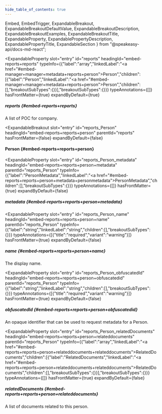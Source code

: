 ```yaml
---
hide_table_of_contents: true
---
```

  Embed,
  EmbedTrigger,
  ExpandableBreakout,
  ExpandableBreakoutDefaultValue,
  ExpandableBreakoutDescription,
  ExpandableBreakoutExamples,
  ExpandableBreakoutTitle,
  ExpandableProperty,
  ExpandablePropertyDescription,
  ExpandablePropertyTitle,
  ExpandableSection
} from "@speakeasy-api/docs-md-react";

<ExpandableSection>

<ExpandableProperty
  slot="entry"
  id="reports"
  headingId="embed-reports+reports"
  typeInfo={{"label":"array","linkedLabel":"<a href=\"#embed-manager+manager+metadata+reports+person\">Person</a>","children":[{"label":"Person","linkedLabel":"<a href=\"#embed-manager+manager+metadata+reports+person\">Person</a>","children":[],"breakoutSubTypes":{}}],"breakoutSubTypes":{}}}
  typeAnnotations={[]}
  hasFrontMatter={true}
  expandByDefault={true}
>

<ExpandablePropertyTitle slot="title">

##### reports \{#embed-reports+reports\}

</ExpandablePropertyTitle>

<ExpandablePropertyDescription slot="description">

A list of POC for company.

</ExpandablePropertyDescription>

</ExpandableProperty>

<ExpandableBreakout
  slot="entry"
  id="reports_Person"
  headingId="embed-reports+reports+person"
  parentId="reports"
  hasFrontMatter={false}
  expandByDefault={false}
>

<ExpandableBreakoutTitle slot="title">

#### Person \{#embed-reports+reports+person\}

</ExpandableBreakoutTitle>

<ExpandableBreakoutDescription slot="description">

</ExpandableBreakoutDescription>

<ExpandableBreakoutExamples slot="examples">

</ExpandableBreakoutExamples>

<ExpandableBreakoutDefaultValue slot="defaultValue">

</ExpandableBreakoutDefaultValue>

</ExpandableBreakout>

<ExpandableProperty
  slot="entry"
  id="reports_Person_metadata"
  headingId="embed-reports+reports+person+metadata"
  parentId="reports_Person"
  typeInfo={{"label":"PersonMetadata","linkedLabel":"<a href=\"#embed-reports+reports+person+metadata+personmetadata\">PersonMetadata</a>","children":[],"breakoutSubTypes":{}}}
  typeAnnotations={[]}
  hasFrontMatter={true}
  expandByDefault={false}
>

<ExpandablePropertyTitle slot="title">

##### metadata \{#embed-reports+reports+person+metadata\}

</ExpandablePropertyTitle>

<Embed slot="embed">

<EmbedTrigger slot="trigger" embedTitle="metadata" triggerText="View metadata details">

<Embedmetadata />

</EmbedTrigger>

</Embed>

</ExpandableProperty>

<ExpandableProperty
  slot="entry"
  id="reports_Person_name"
  headingId="embed-reports+reports+person+name"
  parentId="reports_Person"
  typeInfo={{"label":"string","linkedLabel":"string","children":[],"breakoutSubTypes":{}}}
  typeAnnotations={[{"title":"required","variant":"warning"}]}
  hasFrontMatter={true}
  expandByDefault={false}
>

<ExpandablePropertyTitle slot="title">

##### name \{#embed-reports+reports+person+name\}

</ExpandablePropertyTitle>

<ExpandablePropertyDescription slot="description">

The display name.

</ExpandablePropertyDescription>

</ExpandableProperty>

<ExpandableProperty
  slot="entry"
  id="reports_Person_obfuscatedId"
  headingId="embed-reports+reports+person+obfuscatedid"
  parentId="reports_Person"
  typeInfo={{"label":"string","linkedLabel":"string","children":[],"breakoutSubTypes":{}}}
  typeAnnotations={[{"title":"required","variant":"warning"}]}
  hasFrontMatter={true}
  expandByDefault={false}
>

<ExpandablePropertyTitle slot="title">

##### obfuscatedId \{#embed-reports+reports+person+obfuscatedid\}

</ExpandablePropertyTitle>

<ExpandablePropertyDescription slot="description">

An opaque identifier that can be used to request metadata for a Person.

</ExpandablePropertyDescription>

</ExpandableProperty>

<ExpandableProperty
  slot="entry"
  id="reports_Person_relatedDocuments"
  headingId="embed-reports+reports+person+relateddocuments"
  parentId="reports_Person"
  typeInfo={{"label":"array","linkedLabel":"<a href=\"#embed-reports+reports+person+relateddocuments+relateddocuments\">RelatedDocuments</a>","children":[{"label":"RelatedDocuments","linkedLabel":"<a href=\"#embed-reports+reports+person+relateddocuments+relateddocuments\">RelatedDocuments</a>","children":[],"breakoutSubTypes":{}}],"breakoutSubTypes":{}}}
  typeAnnotations={[]}
  hasFrontMatter={true}
  expandByDefault={false}
>

<ExpandablePropertyTitle slot="title">

##### relatedDocuments \{#embed-reports+reports+person+relateddocuments\}

</ExpandablePropertyTitle>

<ExpandablePropertyDescription slot="description">

A list of documents related to this person.

</ExpandablePropertyDescription>

</ExpandableProperty>

</ExpandableSection>